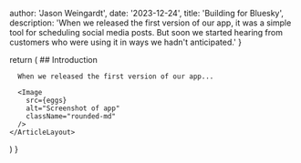 

  author: 'Jason Weingardt',
  date: '2023-12-24',
  title: 'Building for Bluesky',
  description:
    'When we released the first version of our app, it was a simple tool for scheduling social media posts. But soon we started hearing from customers who were using it in ways we hadn't anticipated.'
}

  return (
    <ArticleLayout article={article}>
      ## Introduction

      When we released the first version of our app...
      
      <Image 
        src={eggs} 
        alt="Screenshot of app" 
        className="rounded-md"
      />
    </ArticleLayout>
  )
}

